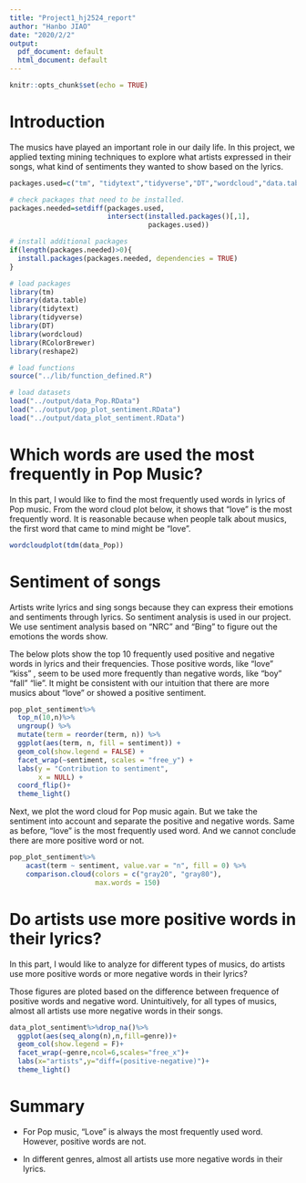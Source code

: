 ```yaml
---
title: "Project1_hj2524_report"
author: "Hanbo JIAO"
date: "2020/2/2"
output:
  pdf_document: default
  html_document: default
---
```


```r
knitr::opts_chunk$set(echo = TRUE)
```


# Introduction

The musics have played an important role in our daily life. In this project, we applied texting mining techniques to explore what artists expressed in their songs, what kind of sentiments they wanted to show based on the lyrics. 

```r
packages.used=c("tm", "tidytext","tidyverse","DT","wordcloud","data.table","RColorBrewer","reshape2")

# check packages that need to be installed.
packages.needed=setdiff(packages.used, 
                        intersect(installed.packages()[,1], 
                                  packages.used))

# install additional packages
if(length(packages.needed)>0){
  install.packages(packages.needed, dependencies = TRUE)
}

# load packages
library(tm)
library(data.table)
library(tidytext)
library(tidyverse)
library(DT)
library(wordcloud)
library(RColorBrewer)
library(reshape2)

# load functions
source("../lib/function_defined.R")

# load datasets
load("../output/data_Pop.RData")
load("../output/pop_plot_sentiment.RData")
load("../output/data_plot_sentiment.RData")
```


# Which words are used the most frequently in Pop Music?
In this part, I would like to find the most frequently used words in lyrics of Pop music. 
From the word cloud plot below, it shows that "love" is the most frequently word. 
It is reasonable because when people talk about musics, the first word that came to mind might be "love".

```r
wordcloudplot(tdm(data_Pop))
```

\newpage

# Sentiment of songs

Artists write lyrics and sing songs because they can express their emotions and sentiments through lyrics. So sentiment analysis is used in  our project. We use sentiment analysis based on "NRC" and "Bing" to figure out the emotions the words show.

The below plots show the top 10 frequently used positive and negative words in lyrics and their frequencies.
Those positive words, like "love" "kiss" , seem to be used more frequently than negative words, like "boy" "fall" "lie".
It might be consistent with our intuition that there are more musics about "love" or showed a positive sentiment.

```r
pop_plot_sentiment%>%
  top_n(10,n)%>%
  ungroup() %>%
  mutate(term = reorder(term, n)) %>%
  ggplot(aes(term, n, fill = sentiment)) +
  geom_col(show.legend = FALSE) +
  facet_wrap(~sentiment, scales = "free_y") +
  labs(y = "Contribution to sentiment",
       x = NULL) +
  coord_flip()+
  theme_light()
```

\newpage

Next, we plot the word cloud for Pop music again. 
But we take the sentiment into account and separate the positive and negative words.
Same as before, "love" is the most frequently used word. 
And we cannot conclude there are more positive word or not.

```r
pop_plot_sentiment%>%
    acast(term ~ sentiment, value.var = "n", fill = 0) %>%
    comparison.cloud(colors = c("gray20", "gray80"),
                     max.words = 150)
```

\newpage

# Do artists use more positive words in their lyrics?
In this part, I would like to analyze for different types of musics, do artists use more positive words or more negative words in their lyrics?

Those figures are ploted based on the difference between frequence of positive words and negative word. 
Unintuitively, for all types of musics, almost all artists use more negative words in their songs.
```r
data_plot_sentiment%>%drop_na()%>%
  ggplot(aes(seq_along(n),n,fill=genre))+
  geom_col(show.legend = F)+
  facet_wrap(~genre,ncol=6,scales="free_x")+
  labs(x="artists",y="diff=(positive-negative)")+
  theme_light()
```


# Summary


+ For Pop music, "Love" is always the most frequently used word. However, positive words are not.

+ In different genres, almost all artists use more negative words in their lyrics.







